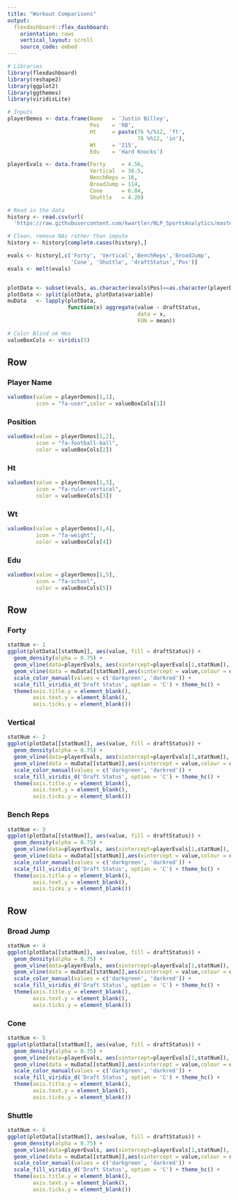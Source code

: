 ```yaml
---
title: "Workout Comparisons"
output: 
  flexdashboard::flex_dashboard:
    orientation: rows  
    vertical_layout: scroll
    source_code: embed
---
```


```r

# Libraries
library(flexdashboard)
library(reshape2)
library(ggplot2)
library(ggthemes)
library(viridisLite)

# Inputs
playerDemos <- data.frame(Name   = 'Justin Billey',
                          Pos    = 'RB',
                          Ht     = paste(76 %/%12, 'ft',
                                         76 %%12, 'in'),
                          Wt     = '215',
                          Edu    = 'Hard Knocks')

playerEvals <- data.frame(Forty     = 4.56,
                          Vertical  = 38.5,
                          BenchReps = 16,
                          BroadJump = 114,
                          Cone      = 6.84,
                          Shuttle   = 4.20)

# Read in the data
history <- read.csv(url(
  'https://raw.githubusercontent.com/kwartler/NLP_SportsAnalytics/master/football_case_data/historical.csv'))

# Clean, remove NAs rather than impute 
history <- history[complete.cases(history),]

evals <- history[,c('Forty', 'Vertical','BenchReps','BroadJump',
                    'Cone', 'Shuttle', 'draftStatus','Pos')]
evals <- melt(evals)


plotData <- subset(evals, as.character(evals$Pos)==as.character(playerDemos[1,2]))
plotData <- split(plotData, plotData$variable)
muData   <- lapply(plotData, 
                   function(x) aggregate(value ~ draftStatus, 
                                         data = x, 
                                         FUN = mean))

# Color Blind ok Hex
valueBoxCols <- viridis(5)
```

Row 
--------------------------------------
### Player Name
```r
valueBox(value = playerDemos[1,1],
         icon = "fa-user",color = valueBoxCols[1])
```

### Position
```r
valueBox(value = playerDemos[1,2],
         icon = "fa-football-ball",
         color = valueBoxCols[2])
```

### Ht
```r
valueBox(value = playerDemos[1,3],
         icon = "fa-ruler-vertical", 
         color = valueBoxCols[3])
```

### Wt
```r
valueBox(value = playerDemos[1,4],
         icon = "fa-weight",
         color = valueBoxCols[4])
```

### Edu
```r
valueBox(value = playerDemos[1,5],
         icon = "fa-school",
         color = valueBoxCols[5])
```


Row 
--------------------------------------
### Forty
```r
statNum <- 1
ggplot(plotData[[statNum]], aes(value, fill = draftStatus)) +
  geom_density(alpha = 0.75) + 
  geom_vline(data=playerEvals, aes(xintercept=playerEvals[1,statNum]), color='black') +
  geom_vline(data = muData[[statNum]],aes(xintercept = value,colour = draftStatus), linetype = "dashed") + 
  scale_color_manual(values = c('darkgreen', 'darkred')) +
  scale_fill_viridis_d('Draft Status', option = 'C') + theme_hc() +
  theme(axis.title.y = element_blank(),
        axis.text.y = element_blank(),
        axis.ticks.y = element_blank())
```

### Vertical
```r
statNum <- 2
ggplot(plotData[[statNum]], aes(value, fill = draftStatus)) +
  geom_density(alpha = 0.75) + 
  geom_vline(data=playerEvals, aes(xintercept=playerEvals[1,statNum]), color='black') +
  geom_vline(data = muData[[statNum]],aes(xintercept = value,colour = draftStatus), linetype = "dashed") + 
  scale_color_manual(values = c('darkgreen', 'darkred')) +
  scale_fill_viridis_d('Draft Status', option = 'C') + theme_hc() +
  theme(axis.title.y = element_blank(),
        axis.text.y = element_blank(),
        axis.ticks.y = element_blank())
```

### Bench Reps
```r
statNum <- 3
ggplot(plotData[[statNum]], aes(value, fill = draftStatus)) +
  geom_density(alpha = 0.75) + 
  geom_vline(data=playerEvals, aes(xintercept=playerEvals[1,statNum]), color='black') +
  geom_vline(data = muData[[statNum]],aes(xintercept = value,colour = draftStatus), linetype = "dashed") + 
  scale_color_manual(values = c('darkgreen', 'darkred')) +
  scale_fill_viridis_d('Draft Status', option = 'C') + theme_hc() +
  theme(axis.title.y = element_blank(),
        axis.text.y = element_blank(),
        axis.ticks.y = element_blank())
```

Row 
--------------------------------------

### Broad Jump
```r
statNum <- 4
ggplot(plotData[[statNum]], aes(value, fill = draftStatus)) +
  geom_density(alpha = 0.75) + 
  geom_vline(data=playerEvals, aes(xintercept=playerEvals[1,statNum]), color='black') +
  geom_vline(data = muData[[statNum]],aes(xintercept = value,colour = draftStatus), linetype = "dashed") + 
  scale_color_manual(values = c('darkgreen', 'darkred')) +
  scale_fill_viridis_d('Draft Status', option = 'C') + theme_hc() +
  theme(axis.title.y = element_blank(),
        axis.text.y = element_blank(),
        axis.ticks.y = element_blank())
```

### Cone
```r
statNum <- 5
ggplot(plotData[[statNum]], aes(value, fill = draftStatus)) +
  geom_density(alpha = 0.75) + 
  geom_vline(data=playerEvals, aes(xintercept=playerEvals[1,statNum]), color='black') +
  geom_vline(data = muData[[statNum]],aes(xintercept = value,colour = draftStatus), linetype = "dashed") + 
  scale_color_manual(values = c('darkgreen', 'darkred')) +
  scale_fill_viridis_d('Draft Status', option = 'C') + theme_hc() +
  theme(axis.title.y = element_blank(),
        axis.text.y = element_blank(),
        axis.ticks.y = element_blank())
```


### Shuttle
```r
statNum <- 6
ggplot(plotData[[statNum]], aes(value, fill = draftStatus)) +
  geom_density(alpha = 0.75) + 
  geom_vline(data=playerEvals, aes(xintercept=playerEvals[1,statNum]), color='black') +
  geom_vline(data = muData[[statNum]],aes(xintercept = value,colour = draftStatus), linetype = "dashed") + 
  scale_color_manual(values = c('darkgreen', 'darkred')) +
  scale_fill_viridis_d('Draft Status', option = 'C') + theme_hc() +
  theme(axis.title.y = element_blank(),
        axis.text.y = element_blank(),
        axis.ticks.y = element_blank())
```